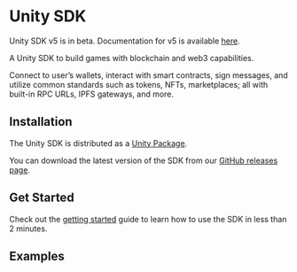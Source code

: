
# Unity SDK

<Callout variant='info' title="Recommendation">

Unity SDK v5 is in beta. Documentation for v5 is available [here](/unity/v5).

</Callout>

A Unity SDK to build games with blockchain and web3 capabilities.

Connect to user&rsquo;s wallets, interact with smart contracts, sign
messages, and utilize common standards such as tokens, NFTs, marketplaces; all with built-in RPC URLs, IPFS gateways, and more.

<OpenSourceCard
	title="Unity SDK"
	href="https://github.com/thirdweb-dev/unity-sdk"
	isLibrary={false}
/>

## Installation

The Unity SDK is distributed as a [Unity Package](https://docs.unity3d.com/Manual/PackagesList.html).

You can download the latest version of the SDK from our [GitHub releases page](https://github.com/thirdweb-dev/unity-sdk/releases).

## Get Started

Check out the [getting started](/unity/getting-started) guide to learn how to use the SDK in less than 2 minutes.

<ArticleIconCard
	href="/unity/getting-started"
	icon={GraduationCap}
	title="Get started with the Unity SDK"
/>

## Examples

<Grid>

<ArticleCard
	title="Web3 Warriors"
	description="Demo — Epic Onchain Survival Game Built in 3 Weeks. Multichain, Signless, Gasless."
	href="https://web3warriors.thirdweb.com/"
/>

<ArticleCard
	title="Take Flight!"
	description="Starter Template — Endless Runner Featuring Showcasing Seamless Onboarding."
	href="https://github.com/thirdweb-example/unity-take-flight/"
/>

<ArticleCard
	title="Blockventure"
	description="Starter Template — Blockchain RPG with Gathering, Shopping and Trading."
	href="https://github.com/thirdweb-example/unity-blockventure"
/>

<ArticleCard
	title="Unity IAP Meets Blockchain"
	description="Guide — Enhancing Unity IAP with Blockchain Interactions. Frontend and Backend Integration."
	href="https://blog.thirdweb.com/guides/enhancing-unity-iap-with-blockchain-interactions/"
/>

<ArticleCard
	title="Pioneer"
	description="Example Template — Granting signing access to an app with account abstraction to sponsor gas fees"
	href="https://github.com/thirdweb-example/unity-pioneer"
/>

<ArticleCard
	title="Prefab Scene"
	description="GitHub — Example Scene Showcasing Various Examples, Part of the Unity SDK."
	href="https://github.com/thirdweb-dev/unity-sdk?tab=readme-ov-file#prefab-examples"
/>

</Grid>
